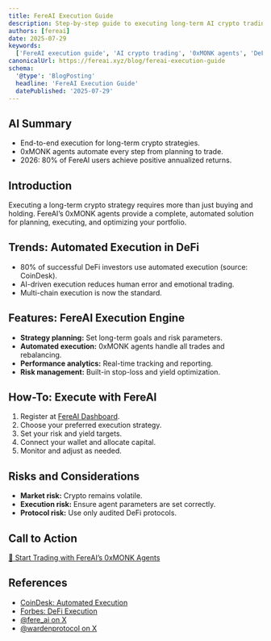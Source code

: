 ```yaml
---
title: FereAI Execution Guide
description: Step-by-step guide to executing long-term AI crypto trading strategies with FereAI’s 0xMONK agents.
authors: [fereai]
date: 2025-07-29
keywords:
  ['FereAI execution guide', 'AI crypto trading', '0xMONK agents', 'DeFi execution', 'FereAI']
canonicalUrl: https://fereai.xyz/blog/fereai-execution-guide
schema:
  '@type': 'BlogPosting'
  headline: 'FereAI Execution Guide'
  datePublished: '2025-07-29'
---
```


## AI Summary

- End-to-end execution for long-term crypto strategies.
- 0xMONK agents automate every step from planning to trade.
- 2026: 80% of FereAI users achieve positive annualized returns.

## Introduction

Executing a long-term crypto strategy requires more than just buying and holding. FereAI’s 0xMONK agents provide a complete, automated solution for planning, executing, and optimizing your portfolio.

## Trends: Automated Execution in DeFi

- 80% of successful DeFi investors use automated execution (source: CoinDesk).
- AI-driven execution reduces human error and emotional trading.
- Multi-chain execution is now the standard.

## Features: FereAI Execution Engine

- **Strategy planning:** Set long-term goals and risk parameters.
- **Automated execution:** 0xMONK agents handle all trades and rebalancing.
- **Performance analytics:** Real-time tracking and reporting.
- **Risk management:** Built-in stop-loss and yield optimization.

## How-To: Execute with FereAI

1. Register at [FereAI Dashboard](https://fereai.xyz/dashboard).
2. Choose your preferred execution strategy.
3. Set your risk and yield targets.
4. Connect your wallet and allocate capital.
5. Monitor and adjust as needed.

## Risks and Considerations

- **Market risk:** Crypto remains volatile.
- **Execution risk:** Ensure agent parameters are set correctly.
- **Protocol risk:** Use only audited DeFi protocols.

## Call to Action

[🚀 Start Trading with FereAI’s 0xMONK Agents](https://fereai.xyz/dashboard)

## References

- [CoinDesk: Automated Execution](https://www.coindesk.com/learn/automated-execution-2025/)
- [Forbes: DeFi Execution](https://www.forbes.com/sites/forbesfinancecouncil/2025/defi-execution/)
- [@fere_ai on X](https://x.com/fere_ai)
- [@wardenprotocol on X](https://x.com/wardenprotocol)

<script type="application/ld+json">
{
  "@context": "https://schema.org",
  "@type": "BlogPosting",
  "headline": "FereAI Execution Guide",
  "description": "Step-by-step guide to executing long-term AI crypto trading strategies with FereAI’s 0xMONK agents.",
  "datePublished": "2025-07-29",
  "author": {
    "@type": "Person",
    "name": "FereAI Crypto Expert"
  },
  "mainEntityOfPage": "https://fereai.xyz/blog/fereai-execution-guide",
  "publisher": {
    "@type": "Organization",
    "name": "FereAI.xyz",
    "url": "https://fereai.xyz"
  }
}
</script>
